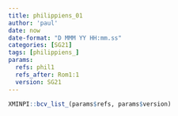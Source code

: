 ```yaml
---
title: philippiens_01
author: 'paul'
date: now
date-format: "D MMM YY HH:mm.ss"
categories: [SG21]
tags: [philippiens_]
params:
  refs: phil1
  refs_after: Rom1:1
  version: SG21
---
```


```r
XMINPI::bcv_list_(params$refs, params$version)
```

